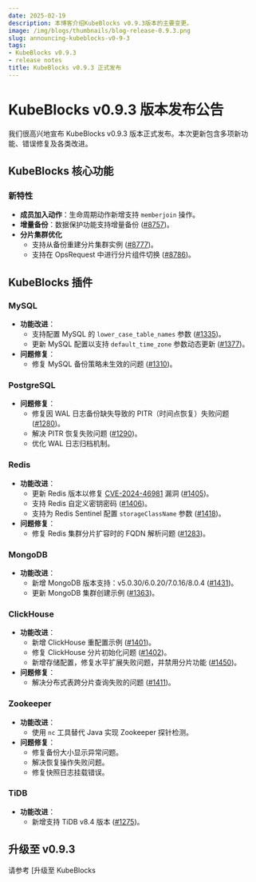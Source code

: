```yaml
---
date: 2025-02-19
description: 本博客介绍KubeBlocks v0.9.3版本的主要变更。
image: /img/blogs/thumbnails/blog-release-0.9.3.png
slug: announcing-kubeblocks-v0-9-3
tags:
- KubeBlocks v0.9.3
- release notes
title: KubeBlocks v0.9.3 正式发布
---
```

# KubeBlocks v0.9.3 版本发布公告

我们很高兴地宣布 KubeBlocks v0.9.3 版本正式发布。本次更新包含多项新功能、错误修复及各类改进。

## KubeBlocks 核心功能

### 新特性

- **成员加入动作**：生命周期动作新增支持 `memberjoin` 操作。
- **增量备份**：数据保护功能支持增量备份 ([#8757](https://github.com/apecloud/kubeblocks/pull/8757))。
- **分片集群优化**
  - 支持从备份重建分片集群实例 ([#8777](https://github.com/apecloud/kubeblocks/pull/8777))。
  - 支持在 OpsRequest 中进行分片组件切换 ([#8786](https://github.com/apecloud/kubeblocks/pull/8786))。

## KubeBlocks 插件

### MySQL

- **功能改进**：
  - 支持配置 MySQL 的 `lower_case_table_names` 参数 ([#1335](https://github.com/apecloud/kubeblocks-addons/pull/1335))。
  - 更新 MySQL 配置以支持 `default_time_zone` 参数动态更新 ([#1377](https://github.com/apecloud/kubeblocks-addons/pull/1377))。
- **问题修复**：
  - 修复 MySQL 备份策略未生效的问题 ([#1310](https://github.com/apecloud/kubeblocks-addons/pull/1310))。

### PostgreSQL

- **问题修复**：
  - 修复因 WAL 日志备份缺失导致的 PITR（时间点恢复）失败问题 ([#1280](https://github.com/apecloud/kubeblocks-addons/pull/1280))。
  - 解决 PITR 恢复失败问题 ([#1290](https://github.com/apecloud/kubeblocks-addons/pull/1290))。
  - 优化 WAL 日志归档机制。

### Redis

- **功能改进**：
  - 更新 Redis 版本以修复 [CVE-2024-46981](https://access.redhat.com/security/cve/cve-2024-46981) 漏洞 ([#1405](https://github.com/apecloud/kubeblocks-addons/pull/1405))。
  - 支持 Redis 自定义密钥密码 ([#1406](https://github.com/apecloud/kubeblocks-addons/pull/1406))。
  - 支持为 Redis Sentinel 配置 `storageClassName` 参数 ([#1418](https://github.com/apecloud/kubeblocks-addons/pull/1418))。
- **问题修复**：
  - 修复 Redis 集群分片扩容时的 FQDN 解析问题 ([#1283](https://github.com/apecloud/kubeblocks-addons/pull/1283))。

### MongoDB

- **功能改进**：
  - 新增 MongoDB 版本支持：v5.0.30/6.0.20/7.0.16/8.0.4 ([#1431](https://github.com/apecloud/kubeblocks-addons/pull/1431))。
  - 更新 MongoDB 集群创建示例 ([#1363](https://github.com/apecloud/kubeblocks-addons/pull/1363))。

### ClickHouse

- **功能改进**：
  - 新增 ClickHouse 重配置示例 ([#1401](https://github.com/apecloud/kubeblocks-addons/pull/1401))。
  - 修复 ClickHouse 分片初始化问题 ([#1402](https://github.com/apecloud/kubeblocks-addons/pull/1402))。
  - 新增存储配置，修复水平扩展失败问题，并禁用分片功能 ([#1450](https://github.com/apecloud/kubeblocks-addons/pull/1450))。
- **问题修复**：
  - 解决分布式表跨分片查询失败的问题 ([#1411](https://github.com/apecloud/kubeblocks-addons/pull/1411))。

### Zookeeper

- **功能改进**：
  - 使用 `nc` 工具替代 Java 实现 Zookeeper 探针检测。
- **问题修复**：
  - 修复备份大小显示异常问题。
  - 解决恢复操作失败问题。
  - 修复快照日志挂载错误。

### TiDB

- **功能改进**：
  - 新增支持 TiDB v8.4 版本 ([#1275](https://github.com/apecloud/kubeblocks-addons/pull/1275))。

## 升级至 v0.9.3

请参考 [升级至 KubeBlocks